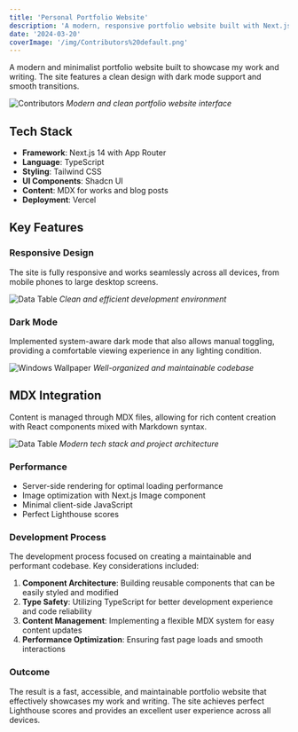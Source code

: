 ```yaml
---
title: 'Personal Portfolio Website'
description: 'A modern, responsive portfolio website built with Next.js 14, Tailwind CSS, and Shadcn UI components.'
date: '2024-03-20'
coverImage: '/img/Contributors%20default.png'
---
```


A modern and minimalist portfolio website built to showcase my work and writing. The site features a clean design with dark mode support and smooth transitions.

![Contributors](/img/Contributors%20default.png)
_Modern and clean portfolio website interface_

## Tech Stack

- **Framework**: Next.js 14 with App Router
- **Language**: TypeScript
- **Styling**: Tailwind CSS
- **UI Components**: Shadcn UI
- **Content**: MDX for works and blog posts
- **Deployment**: Vercel

## Key Features

### Responsive Design

The site is fully responsive and works seamlessly across all devices, from mobile phones to large desktop screens.

![Data Table](/img/Project%20workspace%20-%20Data%20table.png)
_Clean and efficient development environment_

### Dark Mode

Implemented system-aware dark mode that also allows manual toggling, providing a comfortable viewing experience in any lighting condition.

![Windows Wallpaper](/img/Microsoft_Nostalgic_Windows_Wallpaper_4k.jpg)
_Well-organized and maintainable codebase_

## MDX Integration

Content is managed through MDX files, allowing for rich content creation with React components mixed with Markdown syntax.

![Data Table](/img/Project%20workspace%20-%20Data%20table.png)
_Modern tech stack and project architecture_

### Performance

- Server-side rendering for optimal loading performance
- Image optimization with Next.js Image component
- Minimal client-side JavaScript
- Perfect Lighthouse scores

### Development Process

The development process focused on creating a maintainable and performant codebase. Key considerations included:

1. **Component Architecture**: Building reusable components that can be easily styled and modified
2. **Type Safety**: Utilizing TypeScript for better development experience and code reliability
3. **Content Management**: Implementing a flexible MDX system for easy content updates
4. **Performance Optimization**: Ensuring fast page loads and smooth interactions

### Outcome

The result is a fast, accessible, and maintainable portfolio website that effectively showcases my work and writing. The site achieves perfect Lighthouse scores and provides an excellent user experience across all devices.
